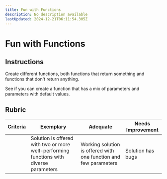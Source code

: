 ```yaml
---
title: Fun with Functions
description: No description available
lastUpdated: 2024-12-21T06:11:54.305Z
---
```


# Fun with Functions

## Instructions

Create different functions, both functions that return something and functions that don't return anything.

See if you can create a function that has a mix of parameters and parameters with default values.

## Rubric

| Criteria | Exemplary                                                                              | Adequate                                                         | Needs Improvement |
| -------- | -------------------------------------------------------------------------------------- | ---------------------------------------------------------------- | ----------------- |
|          | Solution is offered with two or more well-performing functions with diverse parameters | Working solution is offered with one function and few parameters | Solution has bugs |
